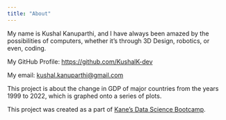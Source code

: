 ```yaml
---
title: "About"
---
```


My name is Kushal Kanuparthi, and I have always been amazed by the possibilities of computers, whether it's through 3D Design, robotics, or even, coding.

My GitHub Profile: [https://github.com/KushalK-dev](https://github.com/KushalK-dev) 

My email: [kushal.kanuparthi@gmail.com](kushal.kanuparthi@gmail.com)

This project is about the change in GDP of major countries from the years 1999 to 2022, which is graphed onto a series of plots.

This project was created as a part of [Kane’s Data Science Bootcamp](https://bootcamp.davidkane.info/).
